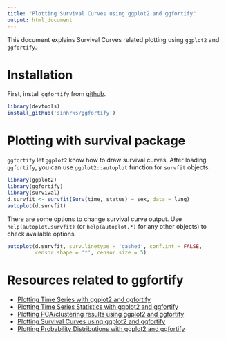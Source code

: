 ```yaml
---
title: "Plotting Survival Curves using ggplot2 and ggfortify"
output: html_document
---
```


This document explains Survival Curves related plotting using `ggplot2` and `ggfortify`. 

# Installation

First, install `ggfortify` from [github](https://github.com/sinhrks/ggfortify).

```r
library(devtools)
install_github('sinhrks/ggfortify')
```

# Plotting with survival package

`ggfortify` let `ggplot2` know how to draw survival curves. After loading `ggfortify`, you can use `ggplot2::autoplot` function for `survfit` objects. 

```r
library(ggplot2)
library(ggfortify)
library(survival)
d.survfit <- survfit(Surv(time, status) ~ sex, data = lung)
autoplot(d.survfit)
```

There are some options to change survival curve output. Use `help(autoplot.survfit)` (or `help(autoplot.*)` for any other objects) to check available options.

```r
autoplot(d.survfit, surv.linetype = 'dashed', conf.int = FALSE,
         censor.shape = '*', censor.size = 5)
```

# Resources related to ggfortify

* [Plotting Time Series with ggplot2 and ggfortify](http://rpubs.com/sinhrks/plot_ts)
* [Plotting Time Series Statistics with ggplot2 and ggfortify](http://rpubs.com/sinhrks/plot_tsstats)
* [Plotting PCA/clustering results using ggplot2 and ggfortify](http://rpubs.com/sinhrks/plot_pca)
* [Plotting Survival Curves using ggplot2 and ggfortify](http://rpubs.com/sinhrks/plot_surv)
* [Plotting Probability Distributions with ggplot2 and ggfortify](http://rpubs.com/sinhrks/plot_dist)